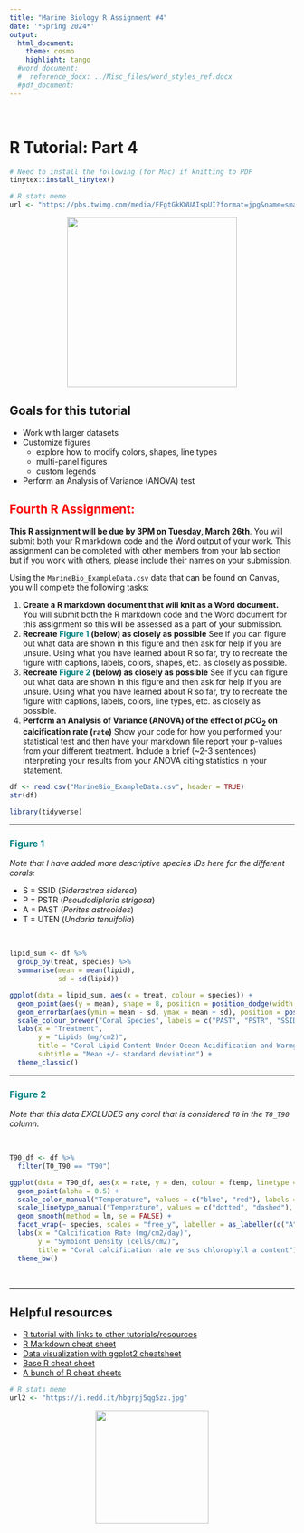 ```yaml
---
title: "Marine Biology R Assignment #4"
date: '*Spring 2024*'
output:
  html_document:
    theme: cosmo
    highlight: tango
  #word_document:  
  #  reference_docx: ../Misc_files/word_styles_ref.docx  
  #pdf_document:
---
```


<br/>

# **R Tutorial: Part 4**

```r

# Need to install the following (for Mac) if knitting to PDF
tinytex::install_tinytex()

```

```r

# R stats meme
url <- "https://pbs.twimg.com/media/FFgtGkKWUAIspUI?format=jpg&name=small"

```
<center><img src="`r url`" width="300"></center>

## **Goals for this tutorial**

* Work with larger datasets
* Customize figures
  * explore how to modify colors, shapes, line types
  * multi-panel figures
  * custom legends
* Perform an Analysis of Variance (ANOVA) test

## <span style="color:red">**Fourth R Assignment:**</span>

**This R assignment will be due by 3PM on Tuesday, March 26th**. You will submit both your R markdown code and the Word output of your work. This assignment can be completed with other members from your lab section but if you work with others, please include their names on your submission. 

Using the ```MarineBio_ExampleData.csv``` data that can be found on Canvas, you will complete the following tasks:

1. **Create a R markdown document that will knit as a Word document.** You will submit both the R markdown code and the Word document for this assignment so this will be assessed as a part of your submission. 
2. **Recreate <span style="color:teal">Figure 1</span> (below) as closely as possible** See if you can figure out what data are shown in this figure and then ask for help if you are unsure. Using what you have learned about R so far, try to recreate the figure with captions, labels, colors, shapes, etc. as closely as possible. 
3. **Recreate <span style="color:teal">Figure 2</span> (below) as closely as possible** See if you can figure out what data are shown in this figure and then ask for help if you are unsure. Using what you have learned about R so far, try to recreate the figure with captions, labels, colors, line types, etc. as closely as possible. 
4. **Perform an Analysis of Variance (ANOVA) of the effect of *p*CO~2~ on calcification rate (```rate```)** Show your code for how you performed your statistical test and then have your markdown file report your p-values from your different treatment. Include a brief (~2-3 sentences) interpreting your results from your ANOVA citing statistics in your statement. 

```r

df <- read.csv("MarineBio_ExampleData.csv", header = TRUE)
str(df)

```

```r

library(tidyverse)

```

---

### <span style="color:teal">**Figure 1**</span>

*Note that I have added more descriptive species IDs here for the different corals:*

* S = SSID (*Siderastrea siderea*)
* P = PSTR (*Pseudodiploria strigosa*)
* A = PAST (*Porites astreoides*)
* T = UTEN (*Undaria tenuifolia*)

<br/>

```r

lipid_sum <- df %>% 
  group_by(treat, species) %>% 
  summarise(mean = mean(lipid),
            sd = sd(lipid))

```

```r

ggplot(data = lipid_sum, aes(x = treat, colour = species)) +
  geom_point(aes(y = mean), shape = 8, position = position_dodge(width = 0.5)) +
  geom_errorbar(aes(ymin = mean - sd, ymax = mean + sd), position = position_dodge(width = 0.5)) +
  scale_colour_brewer("Coral Species", labels = c("PAST", "PSTR", "SSID", "UTEN"), palette = "Dark2") +
  labs(x = "Treatment",
       y = "Lipids (mg/cm2)",
       title = "Coral Lipid Content Under Ocean Acidification and Warmging",
       subtitle = "Mean +/- standard deviation") +
  theme_classic()

```


---

### <span style="color:teal">**Figure 2**</span>

*Note that this data EXCLUDES any coral that is considered ```T0``` in the ```T0_T90``` column.*

<br/>

```r

T90_df <- df %>% 
  filter(T0_T90 == "T90")

```

```r

ggplot(data = T90_df, aes(x = rate, y = den, colour = ftemp, linetype = ftemp)) +
  geom_point(alpha = 0.5) +
  scale_color_manual("Temperature", values = c("blue", "red"), labels = c("28 C", "31 C")) +
  scale_linetype_manual("Temperature", values = c("dotted", "dashed"), labels = c("28 C", "31 C")) +
  geom_smooth(method = lm, se = FALSE) +
  facet_wrap(~ species, scales = "free_y", labeller = as_labeller(c("A" = "PAST", "P" = "PSTR", "S" = "SSID", "T" = "UTEN"))) +
  labs(x = "Calcification Rate (mg/cm2/day)",
       y = "Symbiont Density (cells/cm2)",
       title = "Coral calcification rate versus chlorophyll a content") +
  theme_bw()

```

<br/>

---


## **Helpful resources**

* [R tutorial with links to other tutorials/resources](https://github.com/MoteCHaDlab/IntroGitHubandR/tree/main/R)
* [R Markdown cheat sheet](https://www.rstudio.com/wp-content/uploads/2015/02/rmarkdown-cheatsheet.pdf)
* [Data visualization with ggplot2 cheatsheet](https://hbctraining.github.io/Intro-to-R-flipped/cheatsheets/data-visualization-2.1.pdf)
* [Base R cheat sheet](https://iqss.github.io/dss-workshops/R/Rintro/base-r-cheat-sheet.pdf)
* [A bunch of R cheat sheets](https://www.rstudio.com/resources/cheatsheets/)

```r

# R stats meme
url2 <- "https://i.redd.it/hbgrpj5qg5zz.jpg"

```
<center><img src="`r url2`" width="200"></center>
